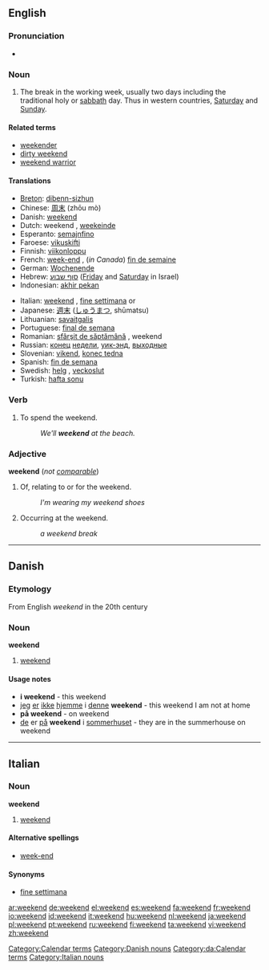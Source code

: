==English==

===Pronunciation===
*{{audio|en-us-weekend.ogg|Audio (US)}}

===Noun===
{{en-noun}}

# The break in the working week, usually two days including the traditional holy or [[sabbath]] day. Thus in western countries, [[Saturday]] and [[Sunday]].

====Related terms====
*[[weekender]]
*[[dirty weekend]]
*[[weekend warrior]]

====Translations====
{{top}}
*[[Breton]]: [[dibenn-sizhun]] {{m}}
*Chinese: [[周末]] (zhōu mò)
*Danish: [[#Danish|weekend]] {{c}}
*Dutch: weekend {{n}}, [[weekeinde]] {{n}}
*Esperanto: [[semajnfino]]
*Faroese: [[vikuskifti]] {{n}}
*Finnish: [[viikonloppu]]
*French: [[week-end]] {{m}}, (''in Canada'') [[fin de semaine]] {{f}}
*German: [[Wochenende]] {{n}}
*Hebrew: [[סוף שבוע]] {{m}} ([[Friday]] and [[Saturday]] in Israel)
*Indonesian: [[akhir pekan]]
{{mid}}
*Italian: [[weekend#Italian|weekend]] {{m}}, [[fine settimana]] {{m}} or {{f}}
*Japanese: [[週末]] ([[しゅうまつ]], shūmatsu)
*Lithuanian: [[savaitgalis]] {{m}}
*Portuguese: [[final de semana]]
*Romanian: [[sfârşit de săptămână]] {{n}}, weekend {{n}}
*Russian: [[конец]] [[неделя|недели]], [[уик-энд]], [[выходные]]
*Slovenian: [[vikend]], [[konec tedna]]
*Spanish: [[fin de semana]] {{m}}
*Swedish: [[helg]] {{c}}, [[veckoslut]] {{n}}
*Turkish: [[hafta sonu]]
{{bottom}}

===Verb===
{{en-verb}}

# To spend the weekend.
#:''We'll '''weekend''' at the beach.''

===Adjective===
'''weekend''' (''not [[comparable]]'')

# Of, relating to or for the weekend.
#:''I'm wearing my weekend shoes''
# Occurring at the weekend.
#:''a weekend break''

[[Category:Calendar terms]]

----

==Danish==

===Etymology===
From English ''weekend'' in the 20th century

===Noun===
'''weekend''' {{c}}

# [[weekend#English|weekend]]

====Usage notes====
*'''i weekend''' - this weekend
*[[jeg]] [[er]] [[ikke]] [[hjemme]] i [[denne]] '''weekend''' - this weekend I am not at home
*'''på weekend''' - on weekend
*[[de]] er [[på]] '''weekend''' i [[sommerhus]]et - they are in the summerhouse on weekend

[[Category:Danish nouns]]
[[Category:da:Calendar terms]]

----

==Italian==

===Noun===
'''weekend''' {{m}} {{inv}}

# [[weekend#English|weekend]]

====Alternative spellings====
*[[week-end#Italian|week-end]]

====Synonyms====
*[[fine settimana]]

[[Category:Italian nouns]]

[[ar:weekend]]
[[de:weekend]]
[[el:weekend]]
[[es:weekend]]
[[fa:weekend]]
[[fr:weekend]]
[[io:weekend]]
[[id:weekend]]
[[it:weekend]]
[[hu:weekend]]
[[nl:weekend]]
[[ja:weekend]]
[[pl:weekend]]
[[pt:weekend]]
[[ru:weekend]]
[[fi:weekend]]
[[ta:weekend]]
[[vi:weekend]]
[[zh:weekend]]